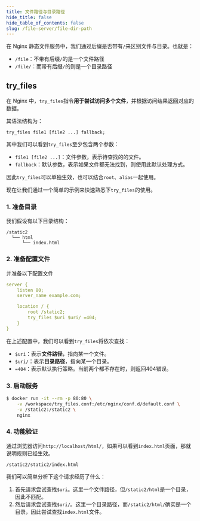 ```yaml
---
title: 文件路径与目录路径
hide_title: false
hide_table_of_contents: false
slug: /file-server/file-dir-path
---
```



<!--package-->

在 Nginx 静态文件服务中，我们通过后缀是否带有`/`来区别文件与目录。也就是：

- `/file`：不带有后缀`/`的是一个文件路径
- `/file/`：而带有后缀`/`的则是一个目录路径



## try_files

在 Nginx 中，`try_files`指令**用于尝试访问多个文件**，并根据访问结果返回对应的数据。

其语法结构为：

```text
try_files file1 [file2 ...] fallback;
```

其中我们可以看到`try_files`至少包含两个参数：

- `file1 [file2 ...]`：文件参数，表示待查找的的文件。
- `fallback`：默认参数，表示如果文件都无法找到，则使用此默认处理方式。

因此`try_files`可以单独生效，也可以结合`root`、`alias`一起使用。

现在让我们通过一个简单的示例来快速熟悉下`try_files`的使用。

### 1. 准备目录

我们假设有以下目录结构：

```text
/static2
  └── html
      └── index.html
```

### 2. 准备配置文件

并准备以下配置文件

```yaml title="/workspace/try_files.conf"
server {
    listen 80;
    server_name example.com;

    location / {
        root /static2;
        try_files $uri $uri/ =404;
    }
}
```

在上述配置中，我们可以看到`try_files`将依次查找：

- `$uri`：表示**文件路径**，指向某一个文件。
- `$uri/`：表示**目录路径**，指向某一个目录。
- `=404`：表示默认执行策略。当前两个都不存在时，则返回404错误。

### 3. 启动服务

```bash
$ docker run -it --rm -p 80:80 \
    -v /workspace/try_files.conf:/etc/nginx/conf.d/default.conf \
    -v /static2:/static2 \
    nginx
```

### 4. 功能验证

通过浏览器访问`http://localhost/html/`，如果可以看到`index.html`页面，那就说明规则已经生效。

<BrowserWindow url="http://localhost/html/">

    /static2/static2/index.html

</BrowserWindow>

我们可以简单分析下这个请求经历了什么：

1. 首先请求尝试查找`$uri`。这里一个文件路径，但`/static2/html`是一个目录，因此不匹配。
2. 然后请求尝试查找`$uri/`。这里一个目录路径，而`/static2/html/`确实是一个目录，因此尝试查找`index.html`文件。

